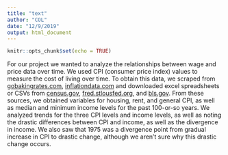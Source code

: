 ```yaml
---
title: "text"
author: "COL"
date: "12/9/2019"
output: html_document
---
```


```r
knitr::opts_chunk$set(echo = TRUE)
```

For our project we wanted to analyze the relationships between wage and price data over time. We used CPI (consumer price index) values to measure the cost of living over time. To obtain this data, we scraped from [gobakingrates.com](https://www.gobankingrates.com/making-money/economy/minimum-wage-year-were-born/#4), [inflationdata.com](https://inflationdata.com/Inflation/Consumer_Price_Index/HistoricalCPI.aspx?reloaded=true) and downloaded excel spreadsheets or CSVs from [census.gov](https://www.census.gov/topics/income-poverty/income/guidance/cps-historic-footnotes.html#), [fred.stlousfed.org](https://fred.stlouisfed.org/series/USSTHPI/#0), and [bls.gov](https://www.bls.gov). From these sources, we obtained variables for housing, rent, and general CPI, as well as median and minimum income levels for the past 100-or-so years. We analyzed trends for the three CPI levels and income levels, as well as noting the drastic differences between CPI and income, as well as the divergence in income. We also saw that 1975 was a divergence point from gradual increase in CPI to drastic change, although we aren't sure why this drastic change occurs. 